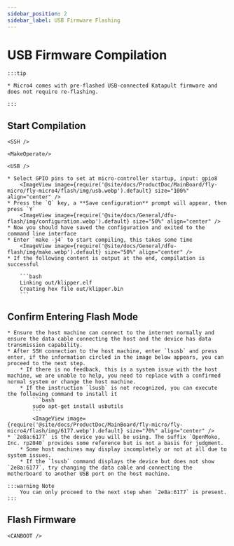```yaml
---
sidebar_position: 2
sidebar_label: USB Firmware Flashing
---
```




# USB Firmware Compilation

    :::tip

    * Micro4 comes with pre-flashed USB-connected Katapult firmware and does not require re-flashing.

    :::

## Start Compilation

    <SSH />

    <MakeOperate/>

    <USB />

    * Select GPIO pins to set at micro-controller startup, input: gpio8
        <ImageView image={require('@site/docs/ProductDoc/MainBoard/fly-micro/fly-micro4/flash/img/usb.webp').default} size="100%" align="center" />
    * Press the `Q` key, a **Save configuration** prompt will appear, then press `Y`
        <ImageView image={require('@site/docs/General/dfu-flash/img/configuration.webp').default} size="50%" align="center" />
    * Now you should have saved the configuration and exited to the command line interface
    * Enter `make -j4` to start compiling, this takes some time
        <ImageView image={require('@site/docs/General/dfu-flash/img/make.webp').default} size="50%" align="center" />
    * If the following content is output at the end, compilation is successful

        ```bash
        Linking out/klipper.elf
        Creating hex file out/klipper.bin
        ```

## Confirm Entering Flash Mode
    * Ensure the host machine can connect to the internet normally and ensure the data cable connecting the host and the device has data transmission capability.
    * After SSH connection to the host machine, enter `lsusb` and press enter, if the information circled in the image below appears, you can proceed to the next step.
        * If there is no feedback, this is a system issue with the host machine, we are unable to help, you need to replace with a confirmed normal system or change the host machine.
        * If the instruction `lsusb` is not recognized, you can execute the following command to install it
            ```bash
            sudo apt-get install usbutils
            ```
            <ImageView image={require('@site/docs/ProductDoc/MainBoard/fly-micro/fly-micro4/flash/img/6177.webp').default} size="70%" align="center" /> 
    * `2e8a:6177` is the device you will be using. The suffix `OpenMoko, Inc. rp2040` provides some reference but is not a basis for judgment.
        * Some host machines may display incompletely or not at all due to system issues.
        * If the `lsusb` command displays the device but does not show `2e8a:6177`, try changing the data cable and connecting the motherboard to another USB port on the host machine.

    :::warning Note
        You can only proceed to the next step when `2e8a:6177` is present.
    :::

## Flash Firmware
    
    <CANBOOT />
